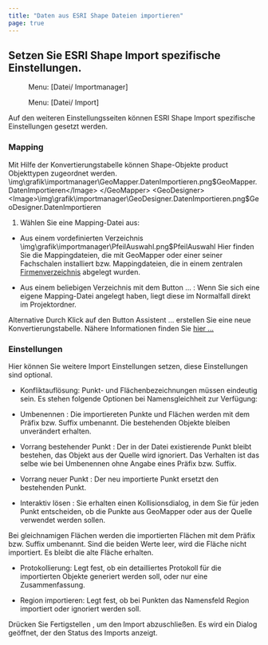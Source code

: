```yaml
---
title: "Daten aus ESRI Shape Dateien importieren"
page: true
---
```

## Setzen Sie ESRI Shape Import spezifische Einstellungen.
<GeoMapper> <Menu> Menu: [Datei/ Importmanager] </Menu> </GeoMapper><GeoDesigner> <Menu> Menu: [Datei/ Import] </Menu> </GeoDesigner>

Auf den weiteren Einstellungsseiten k&#246;nnen ESRI Shape Import spezifische Einstellungen gesetzt werden.

### Mapping
Mit Hilfe der Konvertierungstabelle k&#246;nnen Shape-Objekte  <Placeholder>product</Placeholder> Objekttypen zugeordnet werden.
<GeoMapper>
<Image>\img\grafik\importmanager\GeoMapper.DatenImportieren.png$GeoMapper.DatenImportieren</Image>
</GeoMapper>
<GeoDesigner>
<Image>\img\grafik\importmanager\GeoDesigner.DatenImportieren.png$GeoDesigner.DatenImportieren</Image>
</GeoDesigner>



1.  W&#228;hlen Sie eine Mapping-Datei aus:

-  Aus einem vordefinierten Verzeichnis<Image>\img\grafik\importmanager\PfeilAuswahl.png$PfeilAuswahl</Image> Hier finden Sie die Mappingdateien, die mit GeoMapper oder einer seiner Fachschalen installiert bzw. Mappingdateien, die in einem zentralen 
[Firmenverzeichnis](../datei/programm-einstellungen6)
 abgelegt wurden.

-  Aus einem beliebigen Verzeichnis mit dem Button <Border>...</Border> : Wenn Sie sich eine eigene Mapping-Datei angelegt haben, liegt diese im Normalfall direkt im Projektordner.





Alternative
 Durch Klick auf den Button  <Border>Assistent ...</Border>  erstellen Sie eine neue Konvertierungstabelle. 
N&#228;here Informationen finden Sie [hier ...](../importmanager/shape)


### Einstellungen
Hier k&#246;nnen Sie weitere Import Einstellungen setzen, diese Einstellungen sind optional.

- <Bold> Konfliktaufl&#246;sung: </Bold> Punkt- und Fl&#228;chenbezeichnungen m&#252;ssen eindeutig sein. Es stehen folgende Optionen bei Namensgleichheit  zur Verf&#252;gung:

- <Italic> Umbenennen </Italic> : Die importiereten Punkte und Fl&#228;chen werden mit dem Pr&#228;fix bzw. Suffix umbenannt. Die bestehenden Objekte bleiben unver&#228;ndert erhalten.

- <Italic> Vorrang bestehender Punkt </Italic> : Der in der Datei existierende Punkt bleibt bestehen, das Objekt aus der Quelle wird ignoriert. Das Verhalten ist das selbe wie bei <Italic> Umbenennen </Italic>  ohne Angabe eines Pr&#228;fix bzw. Suffix.

- <Italic> Vorrang neuer Punkt </Italic> : Der neu importierte Punkt ersetzt den bestehenden Punkt.

- <Italic> Interaktiv l&#246;sen </Italic> : Sie erhalten einen Kollisionsdialog, in dem Sie f&#252;r jeden Punkt entscheiden, ob die Punkte aus GeoMapper oder aus der Quelle verwendet werden sollen. 


<Warning>
Bei gleichnamigen Fl&#228;chen werden die importierten Fl&#228;chen mit dem Pr&#228;fix bzw. Suffix umbenannt. Sind die beiden Werte leer, wird die Fl&#228;che nicht importiert. Es bleibt die alte Fl&#228;che erhalten.

</Warning>


- <Bold> Protokollierung: </Bold>  Legt fest, ob ein detailliertes Protokoll f&#252;r die importierten Objekte generiert werden soll, oder nur eine Zusammenfassung.

- <Bold> Region importieren: </Bold>  Legt fest, ob bei Punkten das Namensfeld <Italic> Region </Italic>  importiert oder ignoriert werden soll.




Dr&#252;cken Sie  <Border>Fertigstellen</Border> , um den Import abzuschlie&#223;en. Es wird ein Dialog ge&#246;ffnet, der den Status des Imports anzeigt.